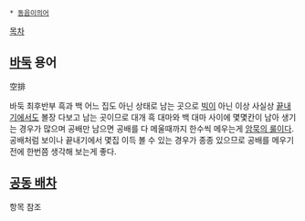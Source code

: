  * [[동음이의어]]

[[목차]]
== [[바둑]] 용어 ==
空排

바둑 최후반부 흑과 백 어느 집도 아닌 상태로 남는 곳으로 [[빅]]이 아닌 이상 사실상 [[끝내기]]에서도 볼장 다보고 남는 곳이므로 대개 흑 대마와 백 대마 사이에 몇몇칸이 남아 생기는 경우가 많으며 공배만 남으면 공배를 다 메울때까지 한수씩 메우는게 [[암묵의 룰]]이다. 공배처럼 보이나 끝내기에서 몇집 이득 볼 수 있는 경우가 종종 있으므로 공배를 메우기 전에 한번쯤 생각해 보는게 좋다.

== [[공동 배차]] ==
항목 참조
